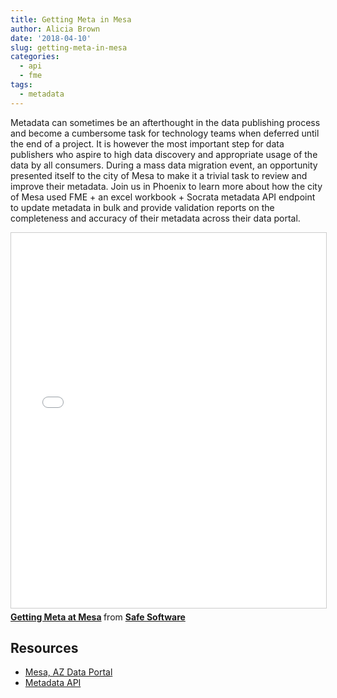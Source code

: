 ```yaml
---
title: Getting Meta in Mesa
author: Alicia Brown
date: '2018-04-10'
slug: getting-meta-in-mesa
categories:
  - api
  - fme
tags:
  - metadata
---
```


Metadata can sometimes be an afterthought in the data publishing process and become a cumbersome task for technology teams when deferred until the end of a project. It is however the most important step for data publishers who aspire to high data discovery and appropriate usage of the data by all consumers. During a mass data migration event, an opportunity presented itself to the city of Mesa to make it a trivial task to review and improve their metadata. Join us in Phoenix to learn more about how the city of Mesa used FME + an excel workbook + Socrata metadata API endpoint to update metadata in bulk and provide validation reports on the completeness and accuracy of their metadata across their data portal.

<iframe src="//www.slideshare.net/slideshow/embed_code/key/ILfBs8zBXkCeqO" width="800" height="600" frameborder="0" marginwidth="0" marginheight="0" scrolling="no" style="border:1px solid #CCC; border-width:1px; margin-bottom:5px; max-width: 100%;" allowfullscreen> </iframe> <div style="margin-bottom:5px"> <strong> <a href="//www.slideshare.net/SafeSoftware/getting-meta-at-mesa" title="Getting Meta at Mesa" target="_blank">Getting Meta at Mesa</a> </strong> from <strong><a href="https://www.slideshare.net/SafeSoftware" target="_blank">Safe Software</a></strong> </div>

## Resources
- [Mesa, AZ Data Portal](https://data.mesaaz.gov)
- [Metadata API](https://socratametadataapi.docs.apiary.io/#)
